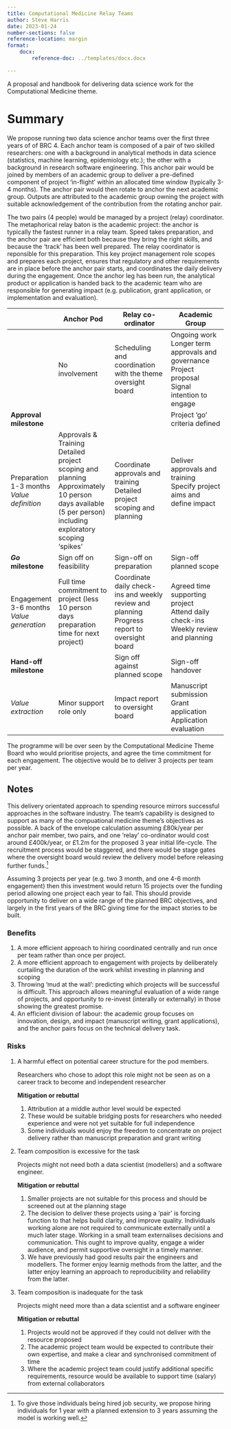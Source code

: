 ```yaml
---
title: Computational Medicine Relay Teams
author: Steve Harris
date: 2023-01-24
number-sections: false
reference-location: margin
format: 
    docx:
        reference-doc: ../templates/docx.docx

---
```



::: {.callout-note appearance="simple"}
A proposal and handbook for delivering data science work for the Computational Medicine theme.
:::

# Summary

We propose running two data science anchor teams over the first three years of of BRC 4. Each anchor team is composed of a pair of two skilled researchers: one with a background in analytical methods in data science (statistics, machine learning, epidemiology etc.); the other with a background in research software engineering. This anchor pair would be joined by members of an academic group to deliver a pre-defined component of project 'in-flight' within an allocated time window (typically 3-4 months).  The anchor pair would then rotate to anchor the next academic group. Outputs are attributed to the academic group owning the project with suitable acknowledgement of the contribution from the rotating anchor pair. 

The two pairs (4 people) would be managed by a project (relay) coordinator.  The metaphorical relay baton is the academic project: the anchor is typically the fastest runner in a relay team.  Speed takes preparation, and the anchor pair are efficient both because they bring the right skills, and because the 'track' has been well prepared. The relay coordinator is reponsible for this preparation. This key project management role scopes and prepares each project, ensures that regulatory and other requirements are in place before the anchor pair starts, and coordinates the daily delivery during the engagement. Once the anchor leg has been run, the analytical product or application is handed back to the academic team who are responsible for generating impact (e.g. publication, grant application, or implementation and evaluation).


|                                                 | Anchor Pod                                                   | Relay co-ordinator                                           | Academic Group                                               |
|-------------------------------------------------|--------------------------------------------------------------|--------------------------------------------------------------|--------------------------------------------------------------|
|                                                 | No involvement                                               | Scheduling and coordination with the theme oversight board    | Ongoing work<br>Longer term approvals and governance<br>Project proposal<br>Signal intention to engage<br> |
| **Approval milestone**                          |                                                              |                                                              | Project 'go' criteria defined                                |
| Preparation<br>1-3 months<br>*Value definition* | Approvals & Training<br>Detailed project scoping and planning<br>Approximately 10 person days available (5 per person) including exploratory scoping 'spikes'<br> | Coordinate approvals and training<br>Detailed project scoping and planning | Deliver approvals and training<br>Specify project aims and define impact<br><br><br> |
| ***Go* milestone**                              | Sign off on feasibility                                      | Sign-off on preparation                                      | Sign-off planned scope                                       |
| Engagement<br>3-6 months<br>*Value generation*  | Full time commitment to project (less 10 person days preparation time for next project) | Coordinate daily check-ins and weekly review and planning<br>Progress report to oversight board | Agreed time supporting project <br>Attend daily check-ins<br>Weekly review and planning |
| **Hand-off milestone**                          |                                                              | Sign off against planned scope                               | Sign-off handover                                            |
| *Value extraction*                              | Minor support role only                                      | Impact report to oversight board                             | Manuscript submission<br>Grant application<br>Application evaluation |

The programme will be over seen by the Computational Medicine Theme Board who would prioritise projects, and agree the time commitment for each engagement. The objective would be to deliver 3 projects per team per year.

## Notes

This delivery orientated approach to spending resource mirrors successful approaches in the software industry. The team's capability is designed to support as many of the compuational medicine theme's objectives as possible. A back of the envelope calculation assuming £80k/year per anchor pair member, two pairs, and one 'relay' co-ordinator would cost around £400k/year, or £1.2m for the proposed 3 year initial life-cycle. The recruitment process would be staggered, and there would be stage gates where the oversight board would review the delivery model before releasing further funds.[^1]

Assuming 3 projects per year (e.g. two 3 month, and one 4-6 month engagement) then this investment would return 15 projects over the funding period allowing one project each year to fail. This should provide opportunity to deliver on a wide range of the planned BRC objectives, and largely in the first years of the BRC giving time for the impact stories to be built.

### Benefits

1. A more efficient approach to hiring coordinated centrally and run once per team rather than once per project.
2. A more efficient approach to engagement with projects by deliberately curtailing the duration of the work whilst investing in planning and scoping
3. Throwing 'mud at the wall': predicting which projects will be successful is difficult. This approach allows meaningful evaluation of a wide range of projects, and opportunity to re-invest (interally or externally) in those showing the greatest promise.
4. An efficient division of labour: the academic group focuses on innovation, design, and impact (manuscript writing, grant applications), and the anchor pairs focus on the technical delivery task.

### Risks

1.  A harmful effect on potential career structure for the pod members. 

    Researchers who chose to adopt this role might not be seen as on a career track to become and independent researcher

    **Mitigation or rebuttal**

    1.  Attribution at a middle author level would be expected
    2.  These would be suitable bridging posts for researchers who needed experience and were not yet suitable for full independence
    3.  Some individuals would enjoy the freedom to concentrate on project delivery rather than manuscript preparation and grant writing

2. Team composition is excessive for the task

    Projects might not need both a data scientist (modellers) and a software engineer.

    **Mitigation or rebuttal**

    1. Smaller projects are not suitable for this process and should be screened out at the planning stage
    2. The decision to deliver these projects using a 'pair' is forcing function to that helps build clarity, and improve quality. Individuals working alone are not required to communicate externally until a much later stage. Working in a small team externalises decisions and communication. This ought to improve quality, engage a wider audience, and permit supportive oversight in a timely manner.
    3. We have previously had good results pair the engineers and modellers. The former enjoy learnig methods from the latter, and the latter enjoy learning an approach to reproducibility and reliability from the latter.

3. Team composition is inadequate for the task

    Projects might need more than a data scientist and a software engineer

    **Mitigation or rebuttal**

    1. Projects would not be approved if they could not deliver with the resource proposed
    2. The academic project team would be expected to contribute their own expertise, and make a clear and synchronised commitment of time
    3. Where the academic project team could justify additional specific requirements, resource would be available to support time (salary) from external collaborators



[^1]: To give those individuals being hired job security, we propose hiring individuals for 1 year  with a planned extension to 3 years assuming the model is working well.